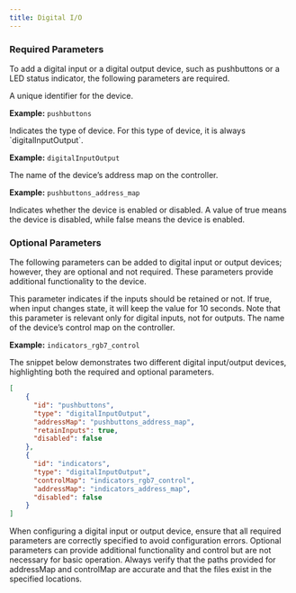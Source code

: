 ```yaml
---
title: Digital I/O
---
```


### Required Parameters
To add a digital input or a digital output device, such as pushbuttons or a LED status indicator, the following parameters are required.

<ParamField path="id" type="string" required>
A unique identifier for the device.

**Example:** `pushbuttons`
</ParamField>

<ParamField path="type" type="string" required>
Indicates the type of device. For this type of device, it is always `digitalInputOutput`.

**Example:** `digitalInputOutput`
</ParamField>

<ParamField path="addressMap" type="string" required>
The name of the device’s address map on the controller.

**Example:** `pushbuttons_address_map`
</ParamField>

<ParamField path="disabled" type="bool" required>
Indicates whether the device is enabled or disabled. A value of true means the device is disabled, while false means the device is enabled.
</ParamField>

### Optional Parameters
The following parameters can be added to digital input or output devices; however, they are optional and not required. These parameters provide additional functionality to the device.

<ParamField path="retainInputs" type="bool" optional>
This parameter indicates if the inputs should be retained or not. If true, when input changes state, it will keep the value for 10 seconds.

<Note>
Note that this parameter is relevant only for digital inputs, not for outputs.
</Note>
</ParamField>

<ParamField path="controlMap" type="string" optional>
The name of the device’s control map on the controller.

**Example:** `indicators_rgb7_control`
</ParamField>

The snippet below demonstrates two different digital input/output devices, highlighting both the required and optional parameters.

```json icon="code"
[
	{
	  "id": "pushbuttons",
	  "type": "digitalInputOutput",
	  "addressMap": "pushbuttons_address_map",
	  "retainInputs": true,
	  "disabled": false
	},
	{
	  "id": "indicators",
	  "type": "digitalInputOutput",
	  "controlMap": "indicators_rgb7_control",
	  "addressMap": "indicators_address_map",
	  "disabled": false
	}
]
```

<Warning>
When configuring a digital input or output device, ensure that all required parameters are correctly specified to avoid configuration errors. 
Optional parameters can provide additional functionality and control but are not necessary for basic operation. 
Always verify that the paths provided for addressMap and controlMap are accurate and that the files exist in the specified locations.
</Warning>